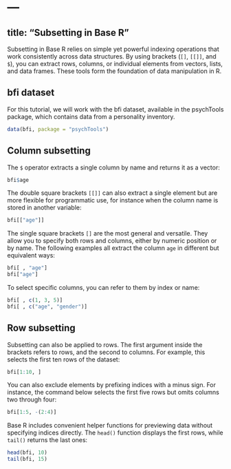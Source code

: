 # ---
title: "Subsetting in Base R"
---

Subsetting in Base R relies on simple yet powerful indexing operations that work consistently across data structures. By using brackets (`[]`, `[[]]`, and `$`), you can extract rows, columns, or individual elements from vectors, lists, and data frames. These tools form the foundation of data manipulation in R.

::: {.callout-note}

## bfi dataset

For this tutorial, we will work with the bfi dataset, available in the psychTools package, which contains data from a personality inventory. 

```r
data(bfi, package = "psychTools")
```

:::

## Column subsetting

The `$` operator extracts a single column by name and returns it as a vector:

```r
bfi$age
```

The double square brackets `[[]]` can also extract a single element but are more flexible for programmatic use, for instance when the column name is stored in another variable:

```r
bfi[["age"]]
```

The single square brackets `[]` are the most general and versatile. They allow you to specify both rows and columns, either by numeric position or by name. The following examples all extract the column `age` in different but equivalent ways:

```r
bfi[ , "age"]
bfi["age"]
```

To select specific columns, you can refer to them by index or name:

```r
bfi[ , c(1, 3, 5)]
bfi[ , c("age", "gender")]
```

## Row subsetting

Subsetting can also be applied to rows. The first argument inside the brackets refers to rows, and the second to columns. For example, this selects the first ten rows of the dataset:

```r
bfi[1:10, ]
```

You can also exclude elements by prefixing indices with a minus sign. For instance, the command below selects the first five rows but omits columns two through four:

```r
bfi[1:5, -(2:4)]
```

Base R includes convenient helper functions for previewing data without specifying indices directly. The `head()` function displays the first rows, while `tail()` returns the last ones:

```r
head(bfi, 10)
tail(bfi, 15)
```










